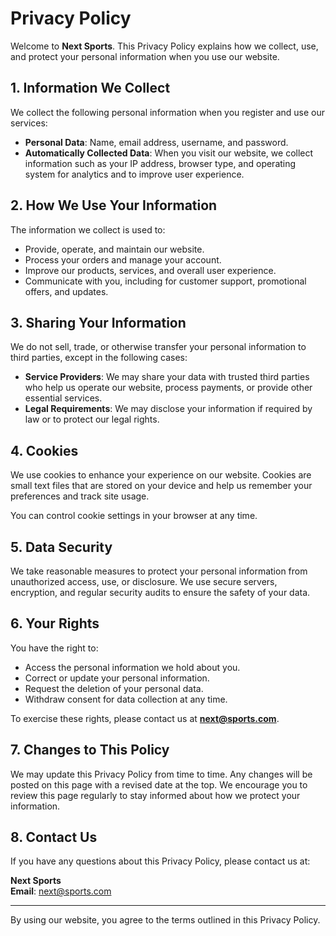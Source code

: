 # Privacy Policy

Welcome to **Next Sports**. This Privacy Policy explains how we collect, use, and protect your personal information when you use our website.

## 1. Information We Collect

We collect the following personal information when you register and use our services:

- **Personal Data**: Name, email address, username, and password.
- **Automatically Collected Data**: When you visit our website, we collect information such as your IP address, browser type, and operating system for analytics and to improve user experience.

## 2. How We Use Your Information

The information we collect is used to:

- Provide, operate, and maintain our website.
- Process your orders and manage your account.
- Improve our products, services, and overall user experience.
- Communicate with you, including for customer support, promotional offers, and updates.

## 3. Sharing Your Information

We do not sell, trade, or otherwise transfer your personal information to third parties, except in the following cases:

- **Service Providers**: We may share your data with trusted third parties who help us operate our website, process payments, or provide other essential services.
- **Legal Requirements**: We may disclose your information if required by law or to protect our legal rights.

## 4. Cookies

We use cookies to enhance your experience on our website. Cookies are small text files that are stored on your device and help us remember your preferences and track site usage.

You can control cookie settings in your browser at any time.

## 5. Data Security

We take reasonable measures to protect your personal information from unauthorized access, use, or disclosure. We use secure servers, encryption, and regular security audits to ensure the safety of your data.

## 6. Your Rights

You have the right to:

- Access the personal information we hold about you.
- Correct or update your personal information.
- Request the deletion of your personal data.
- Withdraw consent for data collection at any time.

To exercise these rights, please contact us at **next@sports.com**.

## 7. Changes to This Policy

We may update this Privacy Policy from time to time. Any changes will be posted on this page with a revised date at the top. We encourage you to review this page regularly to stay informed about how we protect your information.

## 8. Contact Us

If you have any questions about this Privacy Policy, please contact us at:

**Next Sports**  
**Email**: next@sports.com

---

By using our website, you agree to the terms outlined in this Privacy Policy.
